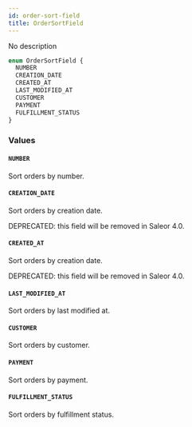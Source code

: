 ```yaml
---
id: order-sort-field
title: OrderSortField
---
```



No description

```graphql
enum OrderSortField {
  NUMBER
  CREATION_DATE
  CREATED_AT
  LAST_MODIFIED_AT
  CUSTOMER
  PAYMENT
  FULFILLMENT_STATUS
}
```


### Values

#### `NUMBER` 

Sort orders by number.


#### `CREATION_DATE` 

Sort orders by creation date. 

DEPRECATED: this field will be removed in Saleor 4.0.


#### `CREATED_AT` 

Sort orders by creation date. 

DEPRECATED: this field will be removed in Saleor 4.0.


#### `LAST_MODIFIED_AT` 

Sort orders by last modified at.


#### `CUSTOMER` 

Sort orders by customer.


#### `PAYMENT` 

Sort orders by payment.


#### `FULFILLMENT_STATUS` 

Sort orders by fulfillment status.




